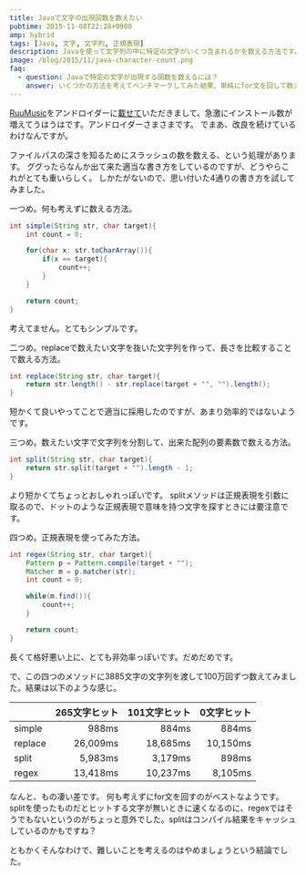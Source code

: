 ```yaml
---
title: Javaで文字の出現回数を数えたい
pubtime: 2015-11-08T22:28+0900
amp: hybrid
tags: [Java, 文字, 文字列, 正規表現]
description: Javaを使って文字列の中に特定の文字がいくつ含まれるかを数える方法です。4種類の方法をベンチマークして比較しました。
image: /blog/2015/11/java-character-count.png
faq:
  - question: Javaで特定の文字が出現する回数を数えるには？
    answer: いくつかの方法を考えてベンチマークしてみた結果、単純にfor文を回して数えるのが一番速いみたいでした。
---
```


[RuuMusic](https://play.google.com/store/apps/details?id=jp.blanktar.ruumusic)をアンドロイダーに[載せて](https://androider.jp/official/app/0e09673c7fb26c06/)いただきまして、急激にインストール数が増えてうはうはです。アンドロイダーさまさまです。
でまあ、改良を続けているわけなんですが。

ファイルパスの深さを知るためにスラッシュの数を数える、という処理があります。
ググったらなんか出て来た適当な書き方をしているのですが、どうやらこれがとても重いらしく。
しかたがないので、思い付いた4通りの書き方を試してみました。

一つめ。何も考えずに数える方法。
``` java
int simple(String str, char target){
    int count = 0;

    for(char x: str.toCharArray()){
        if(x == target){
            count++;
        }
    }

    return count;
}
```
考えてません。とてもシンプルです。

二つめ。replaceで数えたい文字を抜いた文字列を作って、長さを比較することで数える方法。
``` java
int replace(String str, char target){
    return str.length() - str.replace(target + "", "").length();
}
```
短かくて良いやってことで適当に採用したのですが、あまり効率的ではないようです。

三つめ。数えたい文字で文字列を分割して、出来た配列の要素数で数える方法。
``` java
int split(String str, char target){
    return str.split(target + "").length - 1;
}
```
より短かくてちょっとおしゃれっぽいです。
splitメソッドは正規表現を引数に取るので、ドットのような正規表現で意味を持つ文字を探すときには要注意です。

四つめ。正規表現を使ってみた方法。
``` java
int regex(String str, char target){
    Pattern p = Pattern.compile(target + "");
    Matcher m = p.matcher(str);
    int count = 0;

    while(m.find()){
        count++;
    }

    return count;
}
```
長くて格好悪い上に、とても非効率っぽいです。だめだめです。

で、この四つのメソッドに3885文字の文字列を渡して100万回ずつ数えてみました。結果は以下のような感じ。

|       |265文字ヒット|101文字ヒット|0文字ヒット|
|:------|------------:|------------:|----------:|
|simple |        988ms|        884ms|      884ms|
|replace|     26,009ms|     18,685ms|   10,150ms|
|split  |      5,983ms|      3,179ms|      898ms|
|regex  |     13,418ms|     10,237ms|    8,105ms|

なんと、もの凄い差です。
何も考えずにfor文を回すのがベストなようです。
splitを使ったものだとヒットする文字が無いときに速くなるのに、regexではそうでもないというのがちょっと意外でした。splitはコンパイル結果をキャッシュしているのかもですね？

ともかくそんなわけで、難しいことを考えるのはやめましょうという結論でした。
